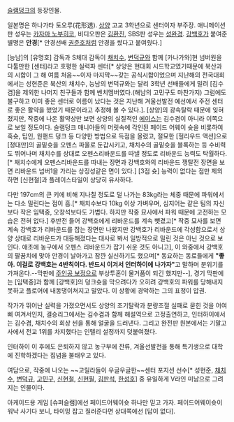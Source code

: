 [[슬램덩크]]의 등장인물. 

일본명은 하나가타 토오루(花形透). [[상양]] 고교 3학년으로 센터이자 부주장. 애니메이션판 성우는 [[카자마 노부히코]], 비디오판은 [[김환진]], SBS판 성우는 [[성완경]]. [[강백호]]가 붙여준 별명은 '''안경'''[* 안경선배 [[권준호]]처럼 안경을 썼다고 붙여줬다.]

[능남]의 [유명호] 감독과 S체대 감독이 [[채치수]], [[변덕규]]와 함께 [카나가와]현 넘버원을 다툴만한 [센터]라고 호평한 실력파 센터[* 상양은 현대회 시드학교였기때문에 북산과의 시합이 그 해 여름 처음~~이자 마지막~~갖는 공식시합이었으며 지난해의 전국대회에서는 성현준은 북산의 채치수, 능남의 변덕규와는 달리 3학년 선배들에게 밀려 [김수겸]을 제외한 나머지 친구들과 함께 벤치멤버였다.(해남의 고민구도 마찬가지) 그럼에도 불구하고 이미 좋은 센터로 이름이 났다는 것은 지난해 겨울선발전 예선에서 주전 센터로 좋은 활약을 했었기 때문이라고 추정해 볼 수 있다.]. [상양]의 광속탈락 때문에 잊혀졌지만, 작중에 나온 활약상만 보면 상양의 실질적인 [[에이스]]는 김수겸이 아니라 이쪽으로 보일 정도이다. 슬램덩크 매니아들의 머릿속에 각인된 페이드 어웨이 슛을 비롯하여 훅슛, 팁인, 원핸드 덩크 등 다양한 방법으로 득점을 올렸고, 절묘한 [헐리우드 액션]으로 [정대만]의 골밑슛을 오펜스 파울로 둔갑시키고, 채치수의 골밑슛을 블록하는 등 수비력도 뛰어나며 채치수를 상대로 오펜스리바운드를 따낼 정도로 리바운드 능력도 탁월하다.[* 채치수에게 오펜스리바운드를 따내는 장면과 강백호와의 리바운드 쟁탈전 장면을 보면 리바운드 넘버1을 가리는 상징성같은 면이 있다.] [3점 슛] 능력이 없다는 점만 제외하면 [신현철]과 플레이스타일이 상당히 유사하다.

다만 197cm의 큰 키에 비해 지나칠 정도로 덜 나가는 83kg라는 체중 때문에 파워에서는 다소 밀린다는 점이 흠.[* 채치수보다 10kg 이상 가벼우며, 심지어는 같은 팀의 자신보다 작은 임택중, 오창석보다도 가볍다. 하지만 작중 묘사에서 파워 때문에 고전하는 모습은 전혀 없다.] 후반전 들어 강백호에게 리바운드를 계속 뺏겼고[* 작중 묘사를 보면 계속 강백호가 리바운드를 잡는 장면만 나왔지만 강백호가 리바운드에 각성함으로서 상양 상대로 리바운드가 대등해졌다는 대사로 봐서 일방적으로 밀린 것은 아닌 것으로 보인다. 애초에 농구에서 오펜스 리바운드가 잡기 쉬운 것도 아니고], 이 와중에서 강백호의 팔꿈치에 맞아 안경이 날아가고 잠깐 실신하기도 했으며[* 동요하는 동료들에게 '''"좋아. 이걸로 강백호는 4반칙이다. 반드시 이겨서 인터하이에 나가자"'''고 말하며 분위기를 가져온다.--막판에 [[주인공 보정]]으로 부상투혼이 물거품이 되긴 했지만--], 경기 막판에는 [임택중]과 함께 [강백호]의 덩크슛을 막으려다가 오히려 강백호의 파워를 당해내지 못하고 플로어에 내동댕이쳐지고 말았다. 이 상황에 경악하는 그의 표정이 압권. 

작가가 뛰어난 실력을 가졌으면서도 상양의 조기탈락과 분량조절 실패로 묻힌 것을 어여삐 여겨서인지, 결승리그에서는 김수겸과 함께 해설역으로 고정출연하고, 인터하이에서는 김수겸, 채치수의 회상 씬을 통해 얼굴을 드러낸다. 그리고 완전판 원본에서는 기말고사에서 전교 1위를 차지했다는 인텔리 설정까지 덧붙여졌다. 

인터하이 이 후에도 은퇴하지 않고 농구부에 잔류, 겨울선발전을 통해 특기생으로 대학에 진학하겠다는 집념을 불태우고 있다. 

여담으로, 작중에 나오는 ~~고릴라들이 우글우글한~~센터 포지션 선수[* 성현준, [[채치수]], [[변덕규]], [[고민구]], [[신현철]], [[신현필]], [[김판석]], [[한성호]]] 중 유일하게 V라인 미남으로 그려지는 인물이다.

아케이드용 게임 [슈퍼슬램]에선 페이드어웨이슛 하나만 믿고 가자. 페이드어웨이슛이 워낙 사기다 보니, 타이밍 잡고 질러준다면 상대쪽에선 [답이 없다].
